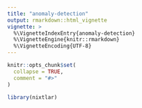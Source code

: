 ```yaml
---
title: "anomaly-detection"
output: rmarkdown::html_vignette
vignette: >
  %\VignetteIndexEntry{anomaly-detection}
  %\VignetteEngine{knitr::rmarkdown}
  %\VignetteEncoding{UTF-8}
---
```


```r
knitr::opts_chunk$set(
  collapse = TRUE,
  comment = "#>"
)
```

```r
library(nixtlar)
```
